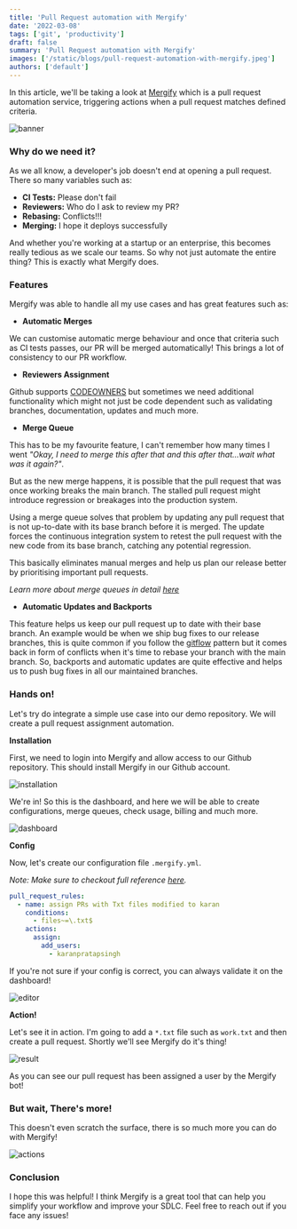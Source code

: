 ```yaml
---
title: 'Pull Request automation with Mergify'
date: '2022-03-08'
tags: ['git', 'productivity']
draft: false
summary: 'Pull Request automation with Mergify'
images: ['/static/blogs/pull-request-automation-with-mergify.jpeg']
authors: ['default']
---
```


In this article, we'll be taking a look at [Mergify](https://mergify.com/?utm_source=article&utm_medium=dev.to&utm_campaign=Karan) which is a pull request automation service, triggering actions when a pull request matches defined criteria.

![banner](https://raw.githubusercontent.com/Mergifyio/.github/main/profile/banner.png)

### Why do we need it?

As we all know, a developer's job doesn't end at opening a pull request. There so many variables such as:

- **CI Tests:** Please don't fail
- **Reviewers:** Who do I ask to review my PR?
- **Rebasing:** Conflicts!!!
- **Merging:** I hope it deploys successfully

And whether you're working at a startup or an enterprise, this becomes really tedious as we scale our teams. So why not just automate the entire thing? This is exactly what Mergify does.

### Features

Mergify was able to handle all my use cases and has great features such as:

- **Automatic Merges**

We can customise automatic merge behaviour and once that criteria such as CI tests passes, our PR will be merged automatically! This brings a lot of consistency to our PR workflow.

- **Reviewers Assignment**

Github supports [CODEOWNERS](https://docs.github.com/en/repositories/managing-your-repositorys-settings-and-features/customizing-your-repository/about-code-owners) but sometimes we need additional functionality which might not just be code dependent such as validating branches, documentation, updates and much more.

- **Merge Queue**

This has to be my favourite feature, I can't remember how many times I went _"Okay, I need to merge this after that and this after that...wait what was it again?"_.

But as the new merge happens, it is possible that the pull request that was once working breaks the main branch. The stalled pull request might introduce regression or breakages into the production system.

Using a merge queue solves that problem by updating any pull request that is not up-to-date with its base branch before it is merged. The update forces the continuous integration system to retest the pull request with the new code from its base branch, catching any potential regression.

This basically eliminates manual merges and help us plan our release better by prioritising important pull requests.

_Learn more about merge queues in detail [here](https://blog.mergify.com/what-is-a-merge-queue/?utm_source=article&utm_medium=dev.to&utm_campaign=Karan)_

- **Automatic Updates and Backports**

This feature helps us keep our pull request up to date with their base branch. An example would be when we ship bug fixes to our release branches, this is quite common if you follow the [gitflow](https://www.atlassian.com/git/tutorials/comparing-workflows/gitflow-workflow) pattern but it comes back in form of conflicts when it's time to rebase your branch with the main branch. So, backports and automatic updates are quite effective and helps us to push bug fixes in all our maintained branches.

### Hands on!

Let's try do integrate a simple use case into our demo repository. We will create a pull request assignment automation.

**Installation**

First, we need to login into Mergify and allow access to our Github repository. This should install Mergify in our Github account.

![installation](https://dev-to-uploads.s3.amazonaws.com/uploads/articles/mj8b8r60vteo2mtvhrwi.png)

We're in! So this is the dashboard, and here we will be able to create configurations, merge queues, check usage, billing and much more.

![dashboard](https://dev-to-uploads.s3.amazonaws.com/uploads/articles/w4urv6jikp4b7l0r07lp.png)

**Config**

Now, let's create our configuration file `.mergify.yml`.

_Note: Make sure to checkout full reference [here](https://docs.mergify.com/configuration/?utm_source=article&utm_medium=dev.to&utm_campaign=Karan)._

```yaml
pull_request_rules:
  - name: assign PRs with Txt files modified to karan
    conditions:
      - files~=\.txt$
    actions:
      assign:
        add_users:
          - karanpratapsingh
```

If you're not sure if your config is correct, you can always validate it on the dashboard!

![editor](https://dev-to-uploads.s3.amazonaws.com/uploads/articles/lh9cljdsb1vha6s4j8ky.png)

**Action!**

Let's see it in action. I'm going to add a `*.txt` file such as `work.txt` and then create a pull request. Shortly we'll see Mergify do it's thing!

![result](https://dev-to-uploads.s3.amazonaws.com/uploads/articles/fkkcfm8tz4zf4np2grt9.png)

As you can see our pull request has been assigned a user by the Mergify bot!

### But wait, There's more!

This doesn't even scratch the surface, there is so much more you can do with Mergify!

![actions](https://dev-to-uploads.s3.amazonaws.com/uploads/articles/jiux4arvq4xvmqqy8gsl.png)

### Conclusion

I hope this was helpful! I think Mergify is a great tool that can help you simplify your workflow and improve your SDLC. Feel free to reach out if you face any issues!
